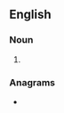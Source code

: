 ==English==

===Noun===
{{head|en|noun form}}

# {{plural of|en|funster}}

===Anagrams===
* {{anagrams|en|a=efnrsstu|netsurfs}}